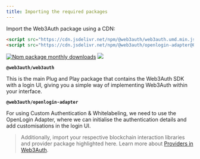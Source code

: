 ```yaml
---
title: Importing the required packages
---
```


Import the Web3Auth package using a CDN:

```html
<script src="https://cdn.jsdelivr.net/npm/@web3auth/web3auth.umd.min.js"></script>
<script src="https://cdn.jsdelivr.net/npm/@web3auth/openlogin-adapter@0/dist/openloginAdapter.umd.min.js"></script>
```

[![Npm package monthly downloads](https://badgen.net/npm/dm/@web3auth/web3auth)](https://www.npmjs.com/package/@web3auth/web3auth)
[![](https://data.jsdelivr.com/v1/package/npm/@web3auth/web3auth/badge)](https://www.jsdelivr.com/package/npm/@web3auth/web3auth)

**`@web3auth/web3auth`**

This is the main Plug and Play package that contains the Web3Auth SDK with a login UI, giving you a simple way of implementing Web3Auth within your
interface.

**`@web3auth/openlogin-adapter`**

For using Custom Authentication & Whitelabeling, we need to use the OpenLogin Adapter, where we can initialise the authentication details and add
customisations in the login UI.

> Additionally, import your respective blockchain interaction libraries and provider package highlighted here. Learn more about
> [Providers in Web3Auth](https://docs.web3auth.io/sdk/web/providers/).
